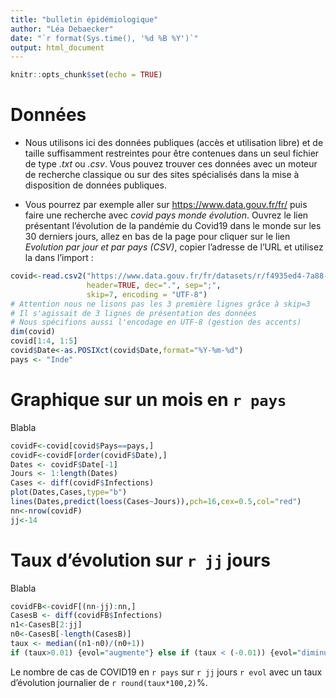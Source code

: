```yaml
---
title: "bulletin épidémiologique"
author: "Léa Debaecker"
date: "`r format(Sys.time(), '%d %B %Y')`"
output: html_document
---
```


```r
knitr::opts_chunk$set(echo = TRUE)
```

# Données

-  Nous utilisons ici des données publiques (accès et utilisation libre) et de taille suffisamment restreintes pour être contenues dans un seul fichier de type *.txt* ou *.csv*. Vous pouvez trouver ces données avec un moteur de recherche classique ou sur des sites spécialisés dans la mise à disposition de données publiques. 

-  Vous pourrez par exemple aller sur [https://www.data.gouv.fr/fr/](https://www.data.gouv.fr/fr/) puis faire une recherche avec *covid pays monde évolution*. Ouvrez le lien présentant l'évolution de la pandémie du Covid19 dans le monde sur les 30 derniers jours, allez en bas de la page pour cliquer sur le lien *Evolution par jour et par pays (CSV)*, copier l'adresse de l'URL et utilisez la dans l'import : 

```r
covid<-read.csv2("https://www.data.gouv.fr/fr/datasets/r/f4935ed4-7a88-44e4-8f8a-33910a151d42" , 
                 header=TRUE, dec=".", sep=";", 
                 skip=7, encoding = "UTF-8")
# Attention nous ne lisons pas les 3 première lignes grâce à skip=3
# Il s'agissait de 3 lignes de présentation des données
# Nous spécifions aussi l'encodage en UTF-8 (gestion des accents)
dim(covid)
covid[1:4, 1:5]
covid$Date<-as.POSIXct(covid$Date,format="%Y-%m-%d")
pays <- "Inde"
```

# Graphique sur un mois en `r pays`

Blabla

```r
covidF<-covid[covid$Pays==pays,]
covidF<-covidF[order(covidF$Date),]
Dates <- covidF$Date[-1]
Jours <- 1:length(Dates)
Cases <- diff(covidF$Infections)
plot(Dates,Cases,type="b")
lines(Dates,predict(loess(Cases~Jours)),pch=16,cex=0.5,col="red")
nn<-nrow(covidF)
jj<-14
```

# Taux d'évolution sur `r jj` jours

Blabla

```r
covidFB<-covidF[(nn-jj):nn,]
CasesB <- diff(covidFB$Infections)
n1<-CasesB[2:jj]
n0<-CasesB[-length(CasesB)]
taux <- median((n1-n0)/(n0+1))
if (taux>0.01) {evol="augmente"} else if (taux < (-0.01)) {evol="diminue"} else {evol="reste stable"}
```

Le nombre de cas de COVID19 en `r pays` sur `r jj` jours `r evol` avec un taux d'évolution journalier de `r round(taux*100,2)`%.